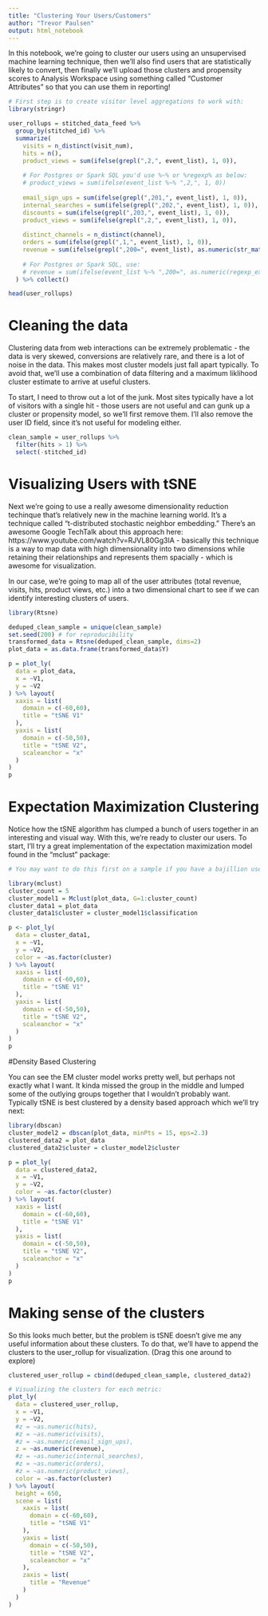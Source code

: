 ```yaml
---
title: "Clustering Your Users/Customers"
author: "Trevor Paulsen"
output: html_notebook
---
```


In this notebook, we're going to cluster our users using an unsupervised machine learning technique, then we'll also find users that are statistically likely to convert, then finally we'll upload those clusters and propensity scores to Analysis Workspace using something called "Customer Attributes" so that you can use them in reporting!

```r
# First step is to create visitor level aggregations to work with:
library(stringr)

user_rollups = stitched_data_feed %>%
  group_by(stitched_id) %>%
  summarize(
    visits = n_distinct(visit_num),
    hits = n(),
    product_views = sum(ifelse(grepl(",2,", event_list), 1, 0)),
    
    # For Postgres or Spark SQL you'd use %~% or %regexp% as below:
    # product_views = sum(ifelse(event_list %~% ",2,", 1, 0))
    
    email_sign_ups = sum(ifelse(grepl(",201,", event_list), 1, 0)),
    internal_searches = sum(ifelse(grepl(",202,", event_list), 1, 0)),
    discounts = sum(ifelse(grepl(",203,", event_list), 1, 0)),
    product_views = sum(ifelse(grepl(",2,", event_list), 1, 0)),
    
    distinct_channels = n_distinct(channel),
    orders = sum(ifelse(grepl(",1,", event_list), 1, 0)),
    revenue = sum(ifelse(grepl(",200=", event_list), as.numeric(str_match(event_list, ",200=(.*?),")[,2]), 0))
    
    # For Postgres or Spark SQL, use:
    # revenue = sum(ifelse(event_list %~% ",200=", as.numeric(regexp_extract(event_list, ",200=(.*?),")), 0))
  ) %>% collect()

head(user_rollups)

```

# Cleaning the data

Clustering data from web interactions can be extremely problematic - the data is very skewed, conversions are relatively rare, and there is a lot of noise in the data. This makes most cluster models just fall apart typically. To avoid that, we'll use a combination of data filtering and a maximum liklihood cluster estimate to arrive at useful clusters.

To start, I need to throw out a lot of the junk. Most sites typically have a lot of visitors with a single hit - those users are not useful and can gunk up a cluster or propensity model, so we'll first remove them. I'll also remove the user ID field, since it's not useful for modeling either.

```r
clean_sample = user_rollups %>%
  filter(hits > 1) %>%
  select(-stitched_id)
```

# Visualizing Users with tSNE

Next we're going to use a really awesome dimensionality reduction techinque that's relatively new in the machine learning world. It's a technique called "t-distributed stochastic neighbor embedding." There's an awesome Google TechTalk about this approach here: https://www.youtube.com/watch?v=RJVL80Gg3lA - basically this technique is a way to map data with high dimensionality into two dimensions while retaining their relationships and represents them spacially - which is awesome for visualization.

In our case, we're going to map all of the user attributes (total revenue, visits, hits, product views, etc.) into a two dimensional chart to see if we can identify interesting clusters of users.

```r
library(Rtsne)

deduped_clean_sample = unique(clean_sample)
set.seed(200) # for reproducibility
transformed_data = Rtsne(deduped_clean_sample, dims=2)
plot_data = as.data.frame(transformed_data$Y)

p = plot_ly(
  data = plot_data, 
  x = ~V1, 
  y = ~V2
) %>% layout(
  xaxis = list(
    domain = c(-60,60),
    title = "tSNE V1"
  ),
  yaxis = list(
    domain = c(-50,50),
    title = "tSNE V2",
    scaleanchor = "x"
  )
)
p
```

# Expectation Maximization Clustering

Notice how the tSNE algorithm has clumped a bunch of users together in an interesting and visual way. With this, we're ready to cluster our users. To start, I'll try a great implementation of the expectation maximization model found in the "mclust" package:

```r
# You may want to do this first on a sample if you have a bajillion users

library(mclust)
cluster_count = 5
cluster_model1 = Mclust(plot_data, G=1:cluster_count)
cluster_data1 = plot_data
cluster_data1$cluster = cluster_model1$classification

p <- plot_ly(
  data = cluster_data1, 
  x = ~V1, 
  y = ~V2,
  color = ~as.factor(cluster)
) %>% layout(
  xaxis = list(
    domain = c(-60,60),
    title = "tSNE V1"
  ),
  yaxis = list(
    domain = c(-50,50),
    title = "tSNE V2",
    scaleanchor = "x"
  )
)
p
```

#Density Based Clustering

You can see the EM cluster model works pretty well, but perhaps not exactly what I want. It kinda missed the group in the middle and lumped some of the outlying groups together that I wouldn't probably want. Typically tSNE is best clustered by a density based approach which we'll try next:

```r
library(dbscan)
cluster_model2 = dbscan(plot_data, minPts = 15, eps=2.3)
clustered_data2 = plot_data
clustered_data2$cluster = cluster_model2$cluster

p = plot_ly(
  data = clustered_data2, 
  x = ~V1, 
  y = ~V2,
  color = ~as.factor(cluster)
) %>% layout(
  xaxis = list(
    domain = c(-60,60),
    title = "tSNE V1"
  ),
  yaxis = list(
    domain = c(-50,50),
    title = "tSNE V2",
    scaleanchor = "x"
  )
)
p
```

# Making sense of the clusters

So this looks much better, but the problem is tSNE doesn't give me any useful information about these clusters. To do that, we'll have to append the clusters to the user_rollup for visualization. (Drag this one around to explore)

```r
clustered_user_rollup = cbind(deduped_clean_sample, clustered_data2)

# Visualizing the clusters for each metric:
plot_ly(
  data = clustered_user_rollup,
  x = ~V1,
  y = ~V2,
  #z = ~as.numeric(hits),
  #z = ~as.numeric(visits),
  #z = ~as.numeric(email_sign_ups),
  z = ~as.numeric(revenue),
  #z = ~as.numeric(internal_searches),
  #z = ~as.numeric(orders),
  #z = ~as.numeric(product_views),
  color = ~as.factor(cluster)
) %>% layout( 
  height = 650,
  scene = list(
    xaxis = list(
      domain = c(-60,60),
      title = "tSNE V1"
    ),
    yaxis = list(
      domain = c(-50,50),
      title = "tSNE V2",
      scaleanchor = "x"
    ),
    zaxis = list(
      title = "Revenue"
    )
  )
)

```





























